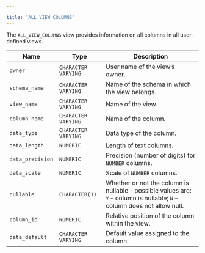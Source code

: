 ---

title: "ALL_VIEW_COLUMNS"
---

<div id="all_views_columns" class="registered_link"></div>

The `ALL_VIEW_COLUMNS` view provides information on all columns in all user-defined views.

| Name             | Type                | Description                                                  |
| ---------------- | ------------------- | ------------------------------------------------------------ |
| `owner`          | `CHARACTER VARYING` | User name of the view’s owner.                               |
| `schema_name`    | `CHARACTER VARYING` | Name of the schema in which the view belongs.                |
| `view_name`      | `CHARACTER VARYING` | Name of the view.                                            |
| `column_name`    | `CHARACTER VARYING` | Name of the column.                                          |
| `data_type`      | `CHARACTER VARYING` | Data type of the column.                                     |
| `data_length`    | `NUMERIC`           | Length of text columns.                                      |
| `data_precision` | `NUMERIC`           | Precision (number of digits) for `NUMBER` columns.           |
| `data_scale`     | `NUMERIC`           | Scale of `NUMBER` columns.                                   |
| `nullable`       | `CHARACTER(1)`      | Whether or not the column is nullable – possible values are: `Y` – column is nullable; `N` – column does not allow null. |
| `column_id`      | `NUMERIC`           | Relative position of the column within the view.             |
| `data_default`   | `CHARACTER VARYING` | Default value assigned to the column.                        |